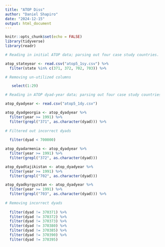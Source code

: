 ```yaml
---
title: "ATOP Diss"
author: "Daniel Shapiro"
date: "2024-12-15"
output: html_document
---
```


```r
knitr::opts_chunk$set(echo = FALSE)
library(tidyverse)
library(readr)
```

```r
# Reading in initial ATOP data; parsing out four case study countries.

atop_stateyear <- read.csv("atop5_1sy.csv") %>%
  filter(state %in% c(371, 372, 702, 703)) %>%

# Removing un-utilized columns  

   select(1:29)

# Reading in ATOP dyad-year data; parsing out four case study countries. First, Georgia

atop_dyadyear <- read.csv("atop5_1dy.csv") 

atop_dyadgeorgia <- atop_dyadyear %>%
  filter(year >= 1991) %>%
  filter(grepl("371", as.character(dyad))) %>%
  
# Filtered out incorrect dyads
  
  filter(dyad < 700000)

atop_dyadarmenia <- atop_dyadyear %>%
  filter(year >= 1991) %>%
  filter(grepl("372", as.character(dyad)))

atop_dyadtajikistan <- atop_dyadyear %>%
  filter(year >= 1991) %>%
  filter(grepl("702", as.character(dyad)))

atop_dyadkyrgyzstan <- atop_dyadyear %>%
  filter(year >= 1991) %>%
  filter(grepl("703", as.character(dyad))) %>%
  
# Removing incorrect dyads
  
  filter(dyad != 370371) %>%
  filter(dyad != 370372) %>%
  filter(dyad != 370373) %>%
  filter(dyad != 370380) %>%
  filter(dyad != 370385) %>%
  filter(dyad != 370390) %>%
  filter(dyad != 370395)

```

